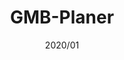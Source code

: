---
title: "GMB-Planer"
slug: "gmbplanner"
description: "Easily manage your everyday school life at Mosbacher Berg."
image: ""
link: "https://play.google.com/store/apps/details?id=com.koenidv.gmbplanner"
tags: ["Android Native", "reverse-eng"]
date: "2020/01"
category: "tools"
---